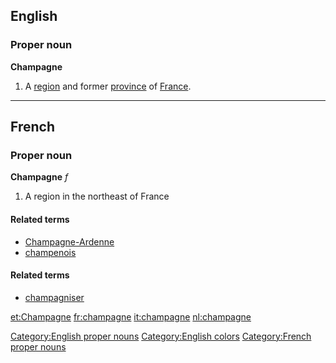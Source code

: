 ==English==
===Proper noun===
[[Category:English proper nouns]]
[[Category:English colors]]

{{wikipedia}}
'''Champagne'''
#A [[region]] and former [[province]] of [[France]].

----
==French==
===Proper noun===
[[Category:French proper nouns]]
'''Champagne''' ''f''

#A region in the northeast of France

====Related terms====
*[[Champagne-Ardenne]]
*[[champenois]]

====Related terms====
*[[champagniser]]

[[et:Champagne]]
[[fr:champagne]]
[[it:champagne]]
[[nl:champagne]]